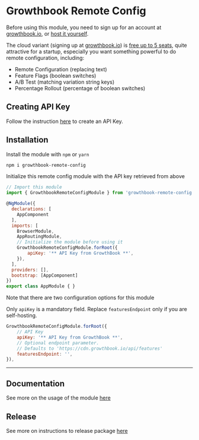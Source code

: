 <Meta title="Introduction" />

# Growthbook Remote Config

Before using this module, you need to sign up for an account at [growthbook.io](https://www.growthbook.io/), or [host it yourself](https://docs.growthbook.io/self-host). 

The cloud variant (signing up at [growthbook.io](https://www.growthbook.io/)) is [free up to 5 seats](https://www.growthbook.io/pricing), quite attractive for a startup, especially you want something powerful to do remote configuration, including:
- Remote Configuration (replacing text)
- Feature Flags (boolean switches)
- A/B Test (matching variation string keys)
- Percentage Rollout (percentage of boolean switches)

## Creating API Key

Follow the instruction [here](https://docs.growthbook.io/app/api#creating-api-keys) to create an API Key.

## Installation

Install the module with `npm` or `yarn`

```bash
npm i growthbook-remote-config
```

Initialize this remote config module with the API key retrieved from above

```javascript
// Import this module
import { GrowthbookRemoteConfigModule } from 'growthbook-remote-config';

@NgModule({
  declarations: [
    AppComponent
  ],
  imports: [
    BrowserModule,
    AppRoutingModule,
    // Initialize the module before using it 
    GrowthbookRemoteConfigModule.forRoot({
        apiKey: '** API Key from GrowthBook **',
    }),
  ],
  providers: [],
  bootstrap: [AppComponent]
})
export class AppModule { }
```

Note that there are two configuration options for this module

Only `apiKey` is a mandatory field. Replace `featuresEndpoint` only if you are self-hosting.

```javascript
GrowthbookRemoteConfigModule.forRoot({
    // API Key
    apiKey: '** API Key from GrowthBook **',
    // Optional endpoint parameter. 
    // Defaults to 'https://cdn.growthbook.io/api/features'
    featuresEndpoint: '',
}),
```

---

## Documentation

See more on the usage of the module [here](https://weiyuan-lane.github.io/growthbook-remote-config)

## Release

See more on instructions to release package [here](https://angular.io/guide/creating-libraries#publishing-your-library)